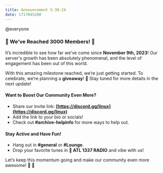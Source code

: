 ```yaml
---
title: Announcement 5-30-24
date: 1717045200
---
```


@everyone

### **🎉 We’ve Reached 3000 Members! 🎉**

It’s incredible to see how far we’ve come since **November 9th, 2023**! Our server's growth has been absolutely phenomenal, and the level of engagement has been out of this world.

With this amazing milestone reached, we’re just getting started. To celebrate, we’re planning a **giveaway**! 🎁 Stay tuned for more details in the next update!

#### **Want to Boost Our Community Even More?**

- Share our invite link: **[https://discord.gg/linux](https://discord.gg/linux)**
- Add the link to your bio or socials!
- Check out ⁠**#archive-helpinfo** for more ways to help out.

#### **Stay Active and Have Fun!**

- Hang out in **#general** or **#Lounge**.
- Drop your favorite tunes in **🎵 ATL 1337 RADIO** and vibe with us!

Let’s keep this momentum going and make our community even more awesome! 🚀 🐧
